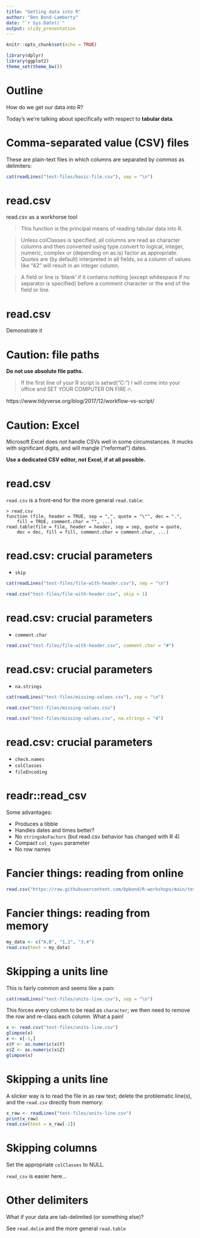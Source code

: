 ```yaml
---
title: "Getting data into R"
author: "Ben Bond-Lamberty"
date: "`r Sys.Date()`"
output: slidy_presentation
---
```


```r
knitr::opts_chunk$set(echo = TRUE)

library(dplyr)
library(ggplot2)
theme_set(theme_bw())
```

# Outline {.bigger}

How do we get our data _into_ R?

Today's we're talking about specifically with respect to **tabular data**.


# Comma-separated value (CSV) files

These are plain-text files in which columns are separated by _commas_ as delimiters:

```r
cat(readLines("test-files/basic-file.csv"), sep = "\n")
```


# read.csv

read.csv as a workhorse tool

>This function is the principal means of reading tabular data into R.

>Unless colClasses is specified, all columns are read as character columns and then converted using type.convert to logical, integer, numeric, complex or (depending on as.is) factor as appropriate. Quotes are (by default) interpreted in all fields, so a column of values like "42" will result in an integer column.

>A field or line is ‘blank’ if it contains nothing (except whitespace if no separator is specified) before a comment character or the end of the field or line.

# read.csv

Demonstrate it


# Caution: file paths

**Do not use absolute file paths.**

>If the first line of your R script is
>setwd("C:\Users\jenny\path\that\only\I\have")
>I will come into your office and SET YOUR COMPUTER ON FIRE 🔥.

https://www.tidyverse.org/blog/2017/12/workflow-vs-script/

# Caution: Excel

Microsoft Excel does _not_ handle CSVs well in some circumstances.
It mucks with significant digits, and will mangle ("reformat") dates.

**Use a dedicated CSV editor, not Excel, if at all possible.**


# read.csv

`read.csv` is a front-end for the more general `read.table`:

```
> read.csv
function (file, header = TRUE, sep = ",", quote = "\"", dec = ".", 
    fill = TRUE, comment.char = "", ...) 
read.table(file = file, header = header, sep = sep, quote = quote, 
    dec = dec, fill = fill, comment.char = comment.char, ...)
```

# read.csv: crucial parameters

* `skip`

```r
cat(readLines("test-files/file-with-header.csv"), sep = "\n")
```

```r
read.csv("test-files/file-with-header.csv", skip = 1)
```


# read.csv: crucial parameters

* `comment.char`

```r
read.csv("test-files/file-with-header.csv", comment.char = "#")
```


# read.csv: crucial parameters

* `na.strings`

```r
cat(readLines("test-files/missing-values.csv"), sep = "\n")
```

```r
read.csv("test-files/missing-values.csv")
```

```r
read.csv("test-files/missing-values.csv", na.strings = "4")
```


# read.csv: crucial parameters

* `check.names`
* `colClasses`
* `fileEncoding`


# readr::read_csv

Some advantages:

* Produces a tibble
* Handles dates and times better?
* No `stringsAsFactors` (but read.csv behavior has changed with R 4)
* Compact `col_types` parameter
* No row names


# Fancier things: reading from online

```r
read.csv("https://raw.githubusercontent.com/bpbond/R-workshops/main/test-files/basic-file.csv")
```


# Fancier things: reading from memory

```r
my_data <- c("A,B", "1,2", "3,4")
read.csv(text = my_data)
```


# Skipping a units line

This is fairly common and seems like a pain:

```r
cat(readLines("test-files/units-line.csv"), sep = "\n")
```

This forces every column to be read as `character`; we then need to remove
the row and re-class each column. What a pain!

```r
x <- read.csv("test-files/units-line.csv")
glimpse(x)
x <- x[-1,]
x$Y <- as.numeric(x$Y)
x$Z <- as.numeric(x$Z)
glimpse(x)
```

# Skipping a units line

A slicker way is to read the file in as raw text; delete the problematic
line(s), and the `read.csv` directly from memory:

```r
x_raw <- readLines("test-files/units-line.csv")
print(x_raw)
read.csv(text = x_raw[-2])
```


# Skipping columns

Set the appropriate `colClasses` to NULL.

`read_csv` is easier here...


# Other delimiters

What if your data are tab-delimited (or something else)?

See `read.delim` and the more general `read.table`
